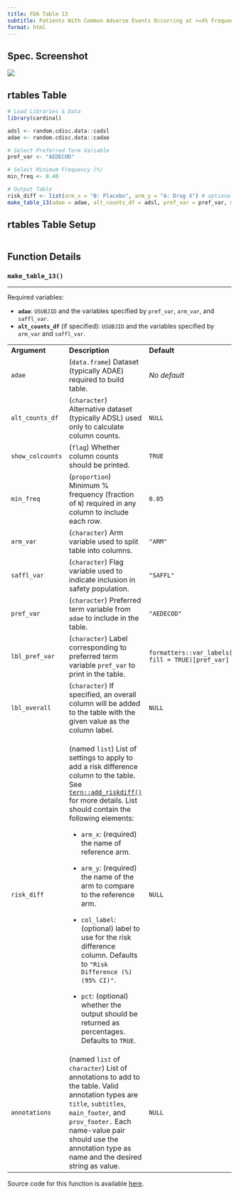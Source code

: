 ```yaml
---
title: FDA Table 13
subtitle: Patients With Common Adverse Events Occurring at >=X% Frequency, Safety Population, Pooled Analyses
format: html
---
```


::: panel-tabset
## Spec. Screenshot

![](../assets/images/screenshots/table_13.png){fig-align="center"}

## rtables Table

```r
# Load Libraries & Data
library(cardinal)

adsl <- random.cdisc.data::cadsl
adae <- random.cdisc.data::cadae

# Select Preferred Term Variable
pref_var <- "AEDECOD"

# Select Minimum Frequency (%)
min_freq <- 0.40

# Output Table
risk_diff <- list(arm_x = "B: Placebo", arm_y = "A: Drug X") # optional
make_table_13(adae = adae, alt_counts_df = adsl, pref_var = pref_var, min_freq = min_freq, risk_diff = risk_diff)
```

## rtables Table Setup

```r
```

## Function Details

### `make_table_13()`

------------------------------------------------------------------------

Required variables:

-   **`adae`**: `USUBJID` and the variables specified by `pref_var`, `arm_var`, and `saffl_var`.
-   **`alt_counts_df`** (if specified): `USUBJID` and the variables specified by `arm_var` and `saffl_var`.

+------------------+----------------------------------------------------------------------------------------------------------------------------------------------------------------------------------------------------------------------------------------------------------------+-------------------------------------------------------+
| **Argument**     | **Description**                                                                                                                                                                                                                                                | **Default**                                           |
+------------------+----------------------------------------------------------------------------------------------------------------------------------------------------------------------------------------------------------------------------------------------------------------+-------------------------------------------------------+
| `adae`           | (`data.frame`) Dataset (typically ADAE) required to build table.                                                                                                                                                                                               | *No default*                                          |
+------------------+----------------------------------------------------------------------------------------------------------------------------------------------------------------------------------------------------------------------------------------------------------------+-------------------------------------------------------+
| `alt_counts_df`  | (`character`) Alternative dataset (typically ADSL) used only to calculate column counts.                                                                                                                                                                       | `NULL`                                                |
+------------------+----------------------------------------------------------------------------------------------------------------------------------------------------------------------------------------------------------------------------------------------------------------+-------------------------------------------------------+
| `show_colcounts` | (`flag`) Whether column counts should be printed.                                                                                                                                                                                                              | `TRUE`                                                |
+------------------+----------------------------------------------------------------------------------------------------------------------------------------------------------------------------------------------------------------------------------------------------------------+-------------------------------------------------------+
| `min_freq`       | (`proportion`) Minimum % frequency (fraction of `N`) required in any column to include each row.                                                                                                                                                               | `0.05`                                                |
+------------------+----------------------------------------------------------------------------------------------------------------------------------------------------------------------------------------------------------------------------------------------------------------+-------------------------------------------------------+
| `arm_var`        | (`character`) Arm variable used to split table into columns.                                                                                                                                                                                                   | `"ARM"`                                               |
+------------------+----------------------------------------------------------------------------------------------------------------------------------------------------------------------------------------------------------------------------------------------------------------+-------------------------------------------------------+
| `saffl_var`      | (`character`) Flag variable used to indicate inclusion in safety population.                                                                                                                                                                                   | `"SAFFL"`                                             |
+------------------+----------------------------------------------------------------------------------------------------------------------------------------------------------------------------------------------------------------------------------------------------------------+-------------------------------------------------------+
| `pref_var`       | (`character`) Preferred term variable from `adae` to include in the table.                                                                                                                                                                                     | `"AEDECOD"`                                           |
+------------------+----------------------------------------------------------------------------------------------------------------------------------------------------------------------------------------------------------------------------------------------------------------+-------------------------------------------------------+
| `lbl_pref_var`   | (`character`) Label corresponding to preferred term variable `pref_var` to print in the table.                                                                                                                                                                 | `formatters::var_labels(adae, fill = TRUE)[pref_var]` |
+------------------+----------------------------------------------------------------------------------------------------------------------------------------------------------------------------------------------------------------------------------------------------------------+-------------------------------------------------------+
| `lbl_overall`    | (`character`) If specified, an overall column will be added to the table with the given value as the column label.                                                                                                                                             | `NULL`                                                |
+------------------+----------------------------------------------------------------------------------------------------------------------------------------------------------------------------------------------------------------------------------------------------------------+-------------------------------------------------------+
| `risk_diff`      | (named `list`) List of settings to apply to add a risk difference column to the table. See [`tern::add_riskdiff()`](https://insightsengineering.github.io/tern/main/reference/add_riskdiff.html) for more details. List should contain the following elements: | `NULL`                                                |
|                  |                                                                                                                                                                                                                                                                |                                                       |
|                  | -   `arm_x`: (required) the name of reference arm.                                                                                                                                                                                                             |                                                       |
|                  |                                                                                                                                                                                                                                                                |                                                       |
|                  | -   `arm_y`: (required) the name of the arm to compare to the reference arm.                                                                                                                                                                                   |                                                       |
|                  |                                                                                                                                                                                                                                                                |                                                       |
|                  | -   `col_label`: (optional) label to use for the risk difference column. Defaults to `"Risk Difference (%) (95% CI)"`.                                                                                                                                         |                                                       |
|                  |                                                                                                                                                                                                                                                                |                                                       |
|                  | -   `pct`: (optional) whether the output should be returned as percentages. Defaults to `TRUE`.                                                                                                                                                                |                                                       |
+------------------+----------------------------------------------------------------------------------------------------------------------------------------------------------------------------------------------------------------------------------------------------------------+-------------------------------------------------------+
| `annotations`    | (named `list` of `character`) List of annotations to add to the table. Valid annotation types are `title`, `subtitles`, `main_footer`, and `prov_footer.` Each name-value pair should use the annotation type as name and the desired string as value.         | `NULL`                                                |
+------------------+----------------------------------------------------------------------------------------------------------------------------------------------------------------------------------------------------------------------------------------------------------------+-------------------------------------------------------+

Source code for this function is available [here](https://github.com/pharmaverse/cardinal/blob/main/R/fda-table_13.R).
:::
